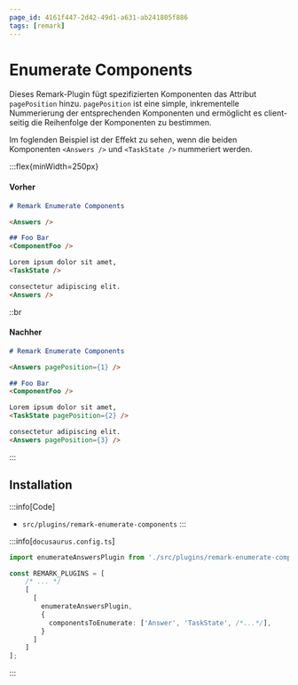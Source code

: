 ```yaml
---
page_id: 4161f447-2d42-49d1-a631-ab241805f886
tags: [remark]
---
```


# Enumerate Components

Dieses Remark-Plugin fügt spezifizierten Komponenten das Attribut `pagePosition` hinzu. `pagePosition` ist eine simple, inkrementelle Nummerierung der entsprechenden Komponenten und ermöglicht es client-seitig die Reihenfolge der Komponenten zu bestimmen.

Im foglenden Beispiel ist der Effekt zu sehen, wenn die beiden Komponenten `<Answers />` und `<TaskState />` nummeriert werden.

:::flex{minWidth=250px}
#### Vorher
```md
# Remark Enumerate Components

<Answers />

## Foo Bar
<ComponentFoo />

Lorem ipsum dolor sit amet,
<TaskState />

consectetur adipiscing elit.
<Answers />

```
::br
#### Nachher
```md
# Remark Enumerate Components

<Answers pagePosition={1} />

## Foo Bar
<ComponentFoo />

Lorem ipsum dolor sit amet,
<TaskState pagePosition={2} />

consectetur adipiscing elit.
<Answers pagePosition={3} />

```
:::



## Installation

:::info[Code]
- `src/plugins/remark-enumerate-components`
:::

:::info[`docusaurus.config.ts`]
```ts
import enumerateAnswersPlugin from './src/plugins/remark-enumerate-components/plugin';

const REMARK_PLUGINS = [
    /* ... */
    [
      [
        enumerateAnswersPlugin,
        {
          componentsToEnumerate: ['Answer', 'TaskState', /*...*/],
        }
      ]
    ]
];
```
:::